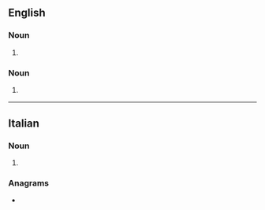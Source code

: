 ==English==

===Noun===
{{head|en|noun form}}

# {{plural of|en|semicroma}}

===Noun===
{{en-noun}}

# {{lb|en|music}} {{alt form|en|semicroma||semiquaver}}

----

==Italian==

===Noun===
{{head|it|noun form|g=f}}

# {{plural of|it|semicroma}}

===Anagrams===
* {{anagrams|it|a=ceeimmors|esciremmo|esercimmo|mesmerico|scieremmo}}